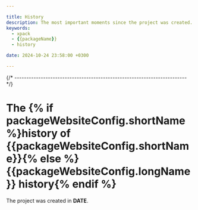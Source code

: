 ```yaml
---

title: History
description: The most important moments since the project was created.
keywords:
  - xpack
  - {{packageName}}
  - history

date: 2024-10-24 23:58:00 +0300

---
```


{/* ------------------------------------------------------------------------ */}

# The {% if packageWebsiteConfig.shortName %}history of {{packageWebsiteConfig.shortName}}{% else %}{{packageWebsiteConfig.longName}} history{% endif %}

The project was created in **DATE**.
